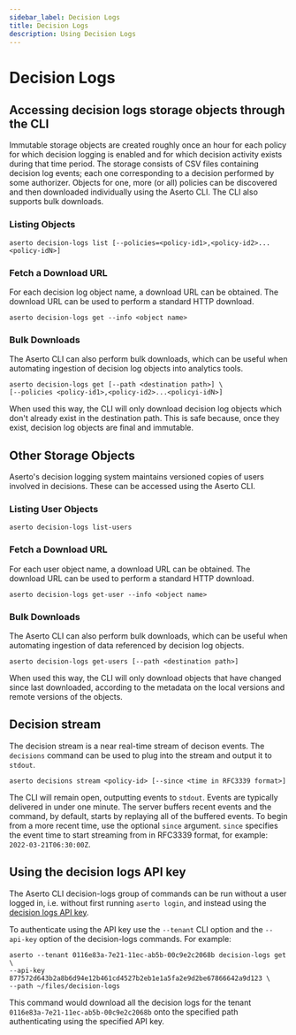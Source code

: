 ```yaml
---
sidebar_label: Decision Logs
title: Decision Logs
description: Using Decision Logs
---
```


# Decision Logs

## Accessing decision logs storage objects through the CLI

Immutable storage objects are created roughly once an hour for each policy for which decision logging is enabled and
for which decision activity exists during that time period. The storage consists of CSV files containing decision log
events; each one corresponding to a decision performed by some authorizer. Objects for one, more (or all) policies can
be discovered and then downloaded individually using the Aserto CLI. The CLI also supports bulk downloads.

### Listing Objects

```
aserto decision-logs list [--policies=<policy-id1>,<policy-id2>...<policy-idN>]
```

### Fetch a Download URL

For each decision log object name, a download URL can be obtained. The download URL can be used to perform a standard
HTTP download.

```
aserto decision-logs get --info <object name>
```

### Bulk Downloads

The Aserto CLI can also perform bulk downloads, which can be useful when automating ingestion of decision log objects
into analytics tools.

```
aserto decision-logs get [--path <destination path>] \
[--policies <policy-id1>,<policy-id2>...<policyi-idN>]
```

When used this way, the CLI will only download decision log objects which don't already exist in the destination path.
This is safe because, once they exist, decision log objects are final and immutable.

## Other Storage Objects

Aserto's decision logging system maintains versioned copies of users involved in decisions. These can be accessed using
the Aserto CLI.

### Listing User Objects

```
aserto decision-logs list-users
```

### Fetch a Download URL

For each user object name, a download URL can be obtained. The download URL can be used to perform a standard HTTP
download.

```
aserto decision-logs get-user --info <object name>
```

### Bulk Downloads

The Aserto CLI can also perform bulk downloads, which can be useful when automating ingestion of data referenced by
decision log objects.

```
aserto decision-logs get-users [--path <destination path>]
```

When used this way, the CLI will only download objects that have changed since last downloaded, according to the
metadata on the local versions and remote versions of the objects.

## Decision stream

The decision stream is a near real-time stream of decison events. The `decisions` command can be used to plug into
the stream and output it to `stdout`.

```
aserto decisions stream <policy-id> [--since <time in RFC3339 format>]
```

The CLI will remain open, outputting events to `stdout`. Events are typically delivered in under one minute.
The server buffers recent events and the command, by default, starts by replaying all of the buffered events. To begin from
a more recent time, use the optional `since` argument. `since` specifies the event time to start streaming from in
RFC3339 format, for example: `2022-03-21T06:30:00Z`.

## Using the decision logs API key

The Aserto CLI decision-logs group of commands can be run without a user logged in, i.e. without first running
`aserto login`, and instead using the [decision logs API key](/docs/v1/decision-logs-guide/console#decision-logs-api-key).

To authenticate using the API key use the `--tenant` CLI option and the `--api-key` option of the decision-logs
commands. For example:

```
aserto --tenant 0116e83a-7e21-11ec-ab5b-00c9e2c2068b decision-logs get \
--api-key 877572d643b2a8b6d94e12b461cd4527b2eb1e1a5fa2e9d2be67866642a9d123 \
--path ~/files/decision-logs
```

This command would download all the decision logs for the tenant `0116e83a-7e21-11ec-ab5b-00c9e2c2068b` onto the
specified path authenticating using the specified API key.
